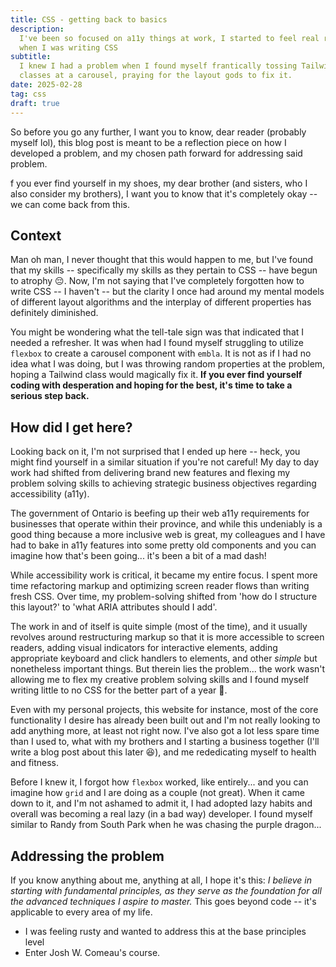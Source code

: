 ```yaml
---
title: CSS - getting back to basics
description:
  I've been so focused on a11y things at work, I started to feel real rusty (😵‍💫)
  when I was writing CSS
subtitle:
  I knew I had a problem when I found myself frantically tossing Tailwind
  classes at a carousel, praying for the layout gods to fix it.
date: 2025-02-28
tag: css
draft: true
---
```


So before you go any further, I want you to know, dear reader (probably myself
lol), this blog post is meant to be a reflection piece on how I developed a
problem, and my chosen path forward for addressing said problem.

f you ever find yourself in my shoes, my dear brother (and sisters, who I also
consider my brothers), I want you to know that it's completely okay -- we can
come back from this.

## Context

Man oh man, I never thought that this would happen to me, but I've found that my
skills -- specifically my skills as they pertain to CSS -- have begun to atrophy
😔. Now, I'm not saying that I've completely forgotten how to write CSS -- I
haven't -- but the clarity I once had around my mental models of different
layout algorithms and the interplay of different properties has definitely
diminished.

You might be wondering what the tell-tale sign was that indicated that I needed
a refresher. It was when had I found myself struggling to utilize `flexbox` to
create a carousel component with `embla`. It is not as if I had no idea what I
was doing, but I was throwing random properties at the problem, hoping a
Tailwind class would magically fix it. **If you ever find yourself coding with
desperation and hoping for the best, it's time to take a serious step back.**

## How did I get here?

Looking back on it, I'm not surprised that I ended up here -- heck, you might
find yourself in a similar situation if you're not careful! My day to day work
had shifted from delivering brand new features and flexing my problem solving
skills to achieving strategic business objectives regarding accessibility
(a11y).

The government of Ontario is beefing up their web a11y requirements for
businesses that operate within their province, and while this undeniably is a
good thing because a more inclusive web is great, my colleagues and I have had
to bake in a11y features into some pretty old components and you can imagine how
that's been going... it's been a bit of a mad dash!

While accessibility work is critical, it became my entire focus. I spent more
time refactoring markup and optimizing screen reader flows than writing fresh
CSS. Over time, my problem-solving shifted from 'how do I structure this
layout?' to 'what ARIA attributes should I add'.

The work in and of itself is quite simple (most of the time), and it usually
revolves around restructuring markup so that it is more accessible to screen
readers, adding visual indicators for interactive elements, adding appropriate
keyboard and click handlers to elements, and other _simple_ but nonetheless
important things. But therein lies the problem... the work wasn't allowing me to
flex my creative problem solving skills and I found myself writing little to no
CSS for the better part of a year 🤯.

Even with my personal projects, this website for instance, most of the core
functionality I desire has already been built out and I'm not really looking to
add anything more, at least not right now. I've also got a lot less spare time
than I used to, what with my brothers and I starting a business together (I'll
write a blog post about this later 😆), and me rededicating myself to health and
fitness.

Before I knew it, I forgot how `flexbox` worked, like entirely... and you can
imagine how `grid` and I are doing as a couple (not great). When it came down to
it, and I'm not ashamed to admit it, I had adopted lazy habits and overall was
becoming a real lazy (in a bad way) developer. I found myself similar to Randy
from South Park when he was chasing the purple dragon...

<LazyGiphy
	containerClassName="w-[100%] pb-[56%] md:w-[50%] md:pb-[28%]"
	src="https://giphy.com/embed/l0HlPtbGpcnqa0fja"
	giphyAttributionSrc="https://giphy.com/gifs/pudgypenguins-aintmuch-aintmuchmoons-honnestworkmoon-qlKs0m0GxHN6ycbDmV"
/>

## Addressing the problem

If you know anything about me, anything at all, I hope it's this: _I believe in
starting with fundamental principles, as they serve as the foundation for all
the advanced techniques I aspire to master._ This goes beyond code -- it's
applicable to every area of my life.

- I was feeling rusty and wanted to address this at the base principles level
- Enter Josh W. Comeau's course.
